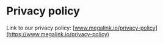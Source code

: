 <Meta title="Megalink/Privacy policy" />

# Privacy policy

Link to our privacy policy: [www.megalink.io/privacy-policy](https://www.megalink.io/privacy-policy)

